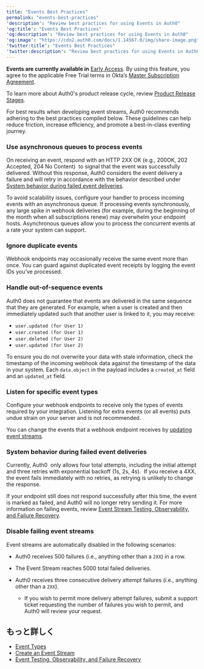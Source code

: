 ```yaml
---
title: "Events Best Practices"
permalink: "events-best-practices"
'description': "Review best practices for using Events in Auth0"
'og:title': "Events Best Practices"
'og:description': "Review best practices for using Events in Auth0"
'og:image': "https://cdn2.auth0.com/docs/1.14567.0/img/share-image.png"
'twitter:title': "Events Best Practices"
'twitter:description': "Review best practices for using Events in Auth0"
---
```


<Warning>

**Events are currently available in** [Early Access](/ja-jp/troubleshoot/product-lifecycle/product-release-stages). By using this feature, you agree to the applicable Free Trial terms in Okta’s [Master Subscription Agreement](https://www.okta.com/legal/?_gl=1*agihqh*_gcl_au*NjM2NjA1MDg4LjE3NTM5ODE4NjY.*_ga*MTgyNDA4MjM2Ny4xNzE1MTAyMjQy*_ga_QKMSDV5369*czE3NTQ0NzQ3NTAkbzM1MyRnMSR0MTc1NDQ3NjU5MCRqNiRsMCRoMA..).

To learn more about Auth0's product release cycle, review [Product Release Stages](/ja-jp/troubleshoot/product-lifecycle/product-release-stages).

</Warning>

For best results when developing event streams, Auth0 recommends adhering to the best practices compiled below. These guidelines can help reduce friction, increase efficiency, and promote a best-in-class eventing journey.

### Use asynchronous queues to process events

On receiving an event, respond with an HTTP 2XX OK (e.g., 200OK, 202 Accepted, 204 No Content)  to signal that the event was successfully delivered. Without this response, Auth0 considers the event delivery a failure and will retry in accordance with the behavior described under [System behavior during failed event deliveries](#system-behavior-during-failed-event-deliveries).

To avoid scalability issues, configure your handler to process incoming events with an asynchronous queue. If processing events synchronously, any large spike in webhook deliveries (for example, during the beginning of the month when all subscriptions renew) may overwhelm your endpoint hosts. Asynchronous queues allow you to process the concurrent events at a rate your system can support.

### Ignore duplicate events

Webhook endpoints may occasionally receive the same event more than once. You can guard against duplicated event receipts by logging the event IDs you’ve processed.

### Handle out-of-sequence events

Auth0 does not guarantee that events are delivered in the same sequence that they are generated. For example, when a user is created and then immediately updated such that another user is linked to it, you may receive:

* `user.updated (for User 1)`
* `user.created (for User 1)`
* `user.deleted (for User 2)`
* `user.updated (for User 2)`

To ensure you do not overwrite your data with stale information, check the timestamp of the incoming webhook data against the timestamp of the data in your system. Each `data.object` in the payload includes a `created_at` field and an `updated_at` field.

### Listen for specific event types

Configure your webhook endpoints to receive only the types of events required by your integration. Listening for extra events (or all events) puts undue strain on your server and is not recommended.

You can change the events that a webhook endpoint receives by [updating event streams](/ja-jp/customize/events/create-an-event-stream).

### System behavior during failed event deliveries

Currently, Auth0  only allows four total attempts, including the initial attempt and three retries with exponential backoff (1s, 2s, 4s).  If you receive a 4XX, the event fails immediately with no retries, as retrying is unlikely to change the response.

If your endpoint still does not respond successfully after this time, the event is marked as failed, and Auth0 will no longer retry sending it. For more information on failing events, review [Event Stream Testing, Observability, and Failure Recovery](/ja-jp/customize/events/event-testing-observability-and-failure-recovery).

### Disable failing event streams

Event streams are automatically disabled in the following scenarios:

* Auth0 receives 500 failures (i.e., anything other than a `2XX`) in a row.
* The Event Stream reaches 5000 total failed deliveries.
* Auth0 receives three consecutive delivery attempt failures (i.e., anything other than a `2XX`).

  + If you wish to permit more delivery attempt failures, submit a support ticket requesting the number of failures you wish to permit, and Auth0 will review your request.

## もっと詳しく

* [Event Types](/ja-jp/customize/events/event-types)
* [Create an Event Stream](/ja-jp/customize/events/create-an-event-stream)
* [Event Testing, Observability, and Failure Recovery](/ja-jp/customize/events/event-testing-observability-and-failure-recovery)